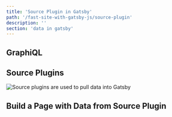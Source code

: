 ```yaml
---
title: 'Source Plugin in Gatsby'
path: '/fast-site-with-gatsby-js/source-plugin'
description: ''
section: 'data in gatsby'
---
```


## GraphiQL

## Source Plugins

![Source plugins are used to pull data into Gatsby](gatsbyjs-overview-highlight-source-plugin.png)

## Build a Page with Data from Source Plugin
